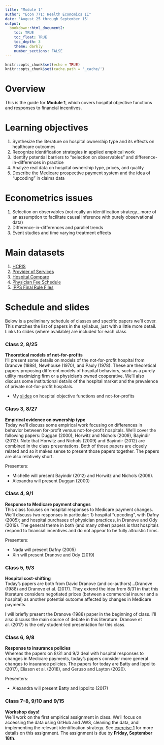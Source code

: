 ```yaml
---
title: "Module 1"
author: "Econ 771: Health Economics II"
date: 'August 25 through September 15'
output: 
  bookdown::html_document2:
    toc: TRUE
    toc_float: TRUE
    toc_depth: 3
    theme: darkly
    number_sections: FALSE
---
```


```r
knitr::opts_chunk$set(echo = TRUE)
knitr::opts_chunk$set(cache.path = '_cache/')
```

# Overview 
This is the guide for **Module 1**, which covers hospital objective functions and responses to financial incentives. 


# Learning objectives
1. Synthesize the literature on hospital ownership type and its effects on healthcare outcomes
2. Recognize identification strategies in applied empirical work
3. Identify potential barriers to "selection on observables" and difference-in-differences in practice
4. Analyze real data on hospital ownership type, prices, and quality
5. Describe the Medicare prospective payment system and the idea of "upcoding" in claims data


# Econometrics issues
1. Selection on observables (not really an identification strategy...more of an assumption to facilitate causal inference with purely observational data)
2. Difference-in-differences and parallel trends
3. Event studies and time varying treatment effects


# Main datasets
1. [HCRIS](https://github.com/imccart/HCRIS)
2. [Provider of Services](https://github.com/asacarny/provider-of-services)
3. [Hospital Compare](https://github.com/asacarny/hospital-compare)
4. [Physician Fee Schedule](https://github.com/imccart/PFS_Update_2010)
5. [IPPS Final Rule Files](https://data.nber.org/data/cms-impact-file-hospital-inpatient-prospective-payment-system-ipps.html)



# Schedule and slides

Below is a preliminary schedule of classes and specific papers we'll cover. This matches the list of papers in the syllabus, just with a little more detail. Links to slides (where available) are included for each class. 


### Class 2, 8/25
**Theoretical models of not-for-profits**<br>
I'll present some details on models of the not-for-profit hospital from Dranove (1988), Newhouse (1970), and Pauly (1978). These are theoretical papers proposing different models of hospital behaviors, such as a purely utility maximizing firm or a physician's owned cooperative. We'll also discuss some institutional details of the hospital market and the prevalence of private not-for-profit hospitals.

- My [slides](slides-class2.html) on hospital objective functions and not-for-profits


### Class 3, 8/27
**Empirical evidence on ownership type**<br>
Today we'll discuss some empirical work focusing on differences in behavior between for-profit versus not-for-profit hospitals. We'll cover the following papers: Duggan (2000), Horwitz and Nichols (2009), Bayindir (2012). Note that Horwitz and Nichols (2009) and Bayindir (2012) are combined in the class presentations. Both of those papers are closely related and so it makes sense to present those papers together. The papers are also relatively short.

Presenters:

- Michelle will present Bayindir (2012) and Horwitz and Nichols (2009).
- Alexandra will present Duggan (2000)

### Class 4, 9/1
**Response to Medicare payment changes**<br>
This class focuses on hospital responses to Medicare payment changes. We'll discuss two responses in particular: 1) hospital "upcoding", with Dafny (2005); and hospital purchases of physician practices, in Dranove and Ody (2019). The general theme in both (and many other) papers is that hospitals respond to financial incentives and do not appear to be fully altruistic firms.

Presenters:

- Nada will present Dafny (2005)
- Xin will present Dranove and Ody (2019)

### Class 5, 9/3
**Hospital cost-shifting**<br>
Today's papers are both from David Dranove (and co-authors)...Dranove (1988) and Dranove et al. (2017). They extend the idea from 8/31 in that this literature considers negotiated prices (between a commercial insurer and a hospital) as another potential outcome affected by changes in Medicare payments. 

I will briefly present the Dranove (1988) paper in the beginning of class. I'll also discuss the main source of debate in this literature. Dranove et al. (2017) is the only student-led presentation for this class.


### Class 6, 9/8
**Response to insurance policies**<br>
Whereas the papers on 8/31 and 9/2 deal with hospital responses to changes in Medicare payments, today's papers consider more general changes to insurance policies. The papers for today are Batty and Ippolito (2017), Eliason et al. (2018), and Geruso and Layton (2020).

Presenters:

- Alexandra will present Batty and Ippolito (2017)


### Class 7-8, 9/10 and 9/15
**Workshop days!**<br>
We'll work on the first empirical assignment in class. We'll focus on accessing the data using GitHub and AWS, cleaning the data, and implementing the relevant identification strategy. See [exercise 1](../assignments/exercise1.html) for more details on this assignment. The assignment is due by **Friday, September 18th**.